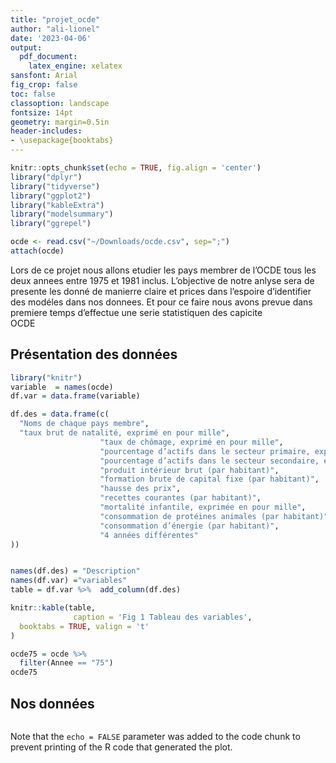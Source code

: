```yaml
---
title: "projet_ocde"
author: "ali-lionel"
date: '2023-04-06'
output: 
  pdf_document:
    latex_engine: xelatex
sansfont: Arial
fig_crop: false
toc: false
classoption: landscape
fontsize: 14pt
geometry: margin=0.5in
header-includes:
- \usepackage{booktabs}
---
```


```r
knitr::opts_chunk$set(echo = TRUE, fig.align = 'center')
library("dplyr")
library("tidyverse")
library("ggplot2")
library("kableExtra")
library("modelsummary")
library("ggrepel")
```

```r
ocde <- read.csv("~/Downloads/ocde.csv", sep=";")
attach(ocde)

```

Lors de ce projet nous allons etudier les pays membrer de l'OCDE  tous les deux annees entre 1975 et 1981 inclus.
L'objective de notre anlyse sera de presente les donné de manierre claire et prices dans l'espoire d'identifier des modéles dans nos donnees. Et pour ce faire nous avons prevue dans premiere temps d'effectue une serie statistiquen des capicite  
<div align="center"> OCDE  </div> 
## Présentation des données
```r
library("knitr")
variable  = names(ocde)
df.var = data.frame(variable)  

df.des = data.frame(c(
  "Noms de chaque pays membre",
  "taux brut de natalité, exprimé en pour mille",
                    "taux de chômage, exprimé en pour mille",
                    "pourcentage d’actifs dans le secteur primaire, exprimé en pour mille",
                    "pourcentage d’actifs dans le secteur secondaire, exprimé en pour mille",
                    "produit intérieur brut (par habitant)",
                    "formation brute de capital fixe (par habitant)",
                    "hausse des prix",
                    "recettes courantes (par habitant)",
                    "mortalité infantile, exprimée en pour mille",
                    "consommation de protéines animales (par habitant)",
                    "consommation d’énergie (par habitant)",
                    "4 années différentes"
))


names(df.des) = "Description"
names(df.var) ="variables"
table = df.var %>%  add_column(df.des)

knitr::kable(table,
              caption = 'Fig 1 Tableau des variables',
  booktabs = TRUE, valign = 't'
) 

ocde75 = ocde %>% 
  filter(Annee == "75")
ocde75

```


## Nos données 


```r

```

Note that the `echo = FALSE` parameter was added to the code chunk to prevent printing of the R code that generated the plot.
